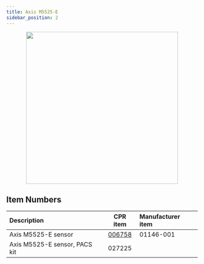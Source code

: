 ```yaml
---
title: Axis M5525-E
sidebar_position: 2
---
```



<center>
  <img src="/img/sensor_axis_m5525_e_1.png" width="400" />
</center>

<Safety />

## Item Numbers

| Description                   |                       CPR item                       | Manufacturer item |
| :---------------------------- | :--------------------------------------------------: | :---------------- |
| Axis M5525-E sensor           | [006758](/assets/clearpath_robotics_006758-TDS1.pdf) | 01146-001         |
| Axis M5525-E sensor, PACS kit |                        027225                        |                   |
